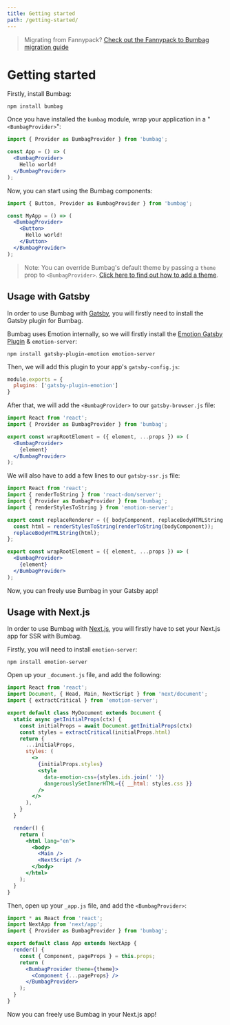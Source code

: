 ```yaml
---
title: Getting started
path: /getting-started/
---
```


> Migrating from Fannypack? [Check out the Fannypack to Bumbag migration guide](/migrating-from-fannypack)

<Box paddingY="major-1" />

# Getting started

Firstly, install Bumbag:

```
npm install bumbag
```

Once you have installed the `bumbag` module, wrap your application in a "`<BumbagProvider>`":

```jsx
import { Provider as BumbagProvider } from 'bumbag';

const App = () => (
  <BumbagProvider>
    Hello world!
  </BumbagProvider>
);
```

Now, you can start using the Bumbag components:

```jsx
import { Button, Provider as BumbagProvider } from 'bumbag';

const MyApp = () => (
  <BumbagProvider>
    <Button>
      Hello world!
    </Button>
  </BumbagProvider>
);
```

> Note: You can override Bumbag's default theme by passing a `theme` prop to `<BumbagProvider>`. [Click here to find out how to add a theme](/theming).

## Usage with Gatsby

In order to use Bumbag with [Gatsby](https://gatsbyjs.org/), you will firstly need to install the Gatsby plugin for Bumbag.

Bumbag uses Emotion internally, so we will firstly install the [Emotion Gatsby Plugin](https://www.gatsbyjs.org/packages/gatsby-plugin-emotion/) & `emotion-server`:

```
npm install gatsby-plugin-emotion emotion-server
```

Then, we will add this plugin to your app's `gatsby-config.js`:

```js
module.exports = {
  plugins: ['gatsby-plugin-emotion']
}
```

After that, we will add the `<BumbagProvider>` to our `gatsby-browser.js` file:

```jsx
import React from 'react';
import { Provider as BumbagProvider } from 'bumbag';

export const wrapRootElement = ({ element, ...props }) => (
  <BumbagProvider>
    {element}
  </BumbagProvider>
);
```

We will also have to add a few lines to our `gatsby-ssr.js` file:

```jsx
import React from 'react';
import { renderToString } from 'react-dom/server';
import { Provider as BumbagProvider } from 'bumbag';
import { renderStylesToString } from 'emotion-server';

export const replaceRenderer = ({ bodyComponent, replaceBodyHTMLString }) => {
  const html = renderStylesToString(renderToString(bodyComponent));
  replaceBodyHTMLString(html);
};

export const wrapRootElement = ({ element, ...props }) => (
  <BumbagProvider>
    {element}
  </BumbagProvider>
);
```

Now, you can freely use Bumbag in your Gatsby app!

## Usage with Next.js

In order to use Bumbag with [Next.js](https://nextjs.org/), you will firstly have to set your Next.js app for SSR with Bumbag.

Firstly, you will need to install `emotion-server`:

```
npm install emotion-server
```

Open up your `_document.js` file, and add the following:

```jsx
import React from 'react';
import Document, { Head, Main, NextScript } from 'next/document';
import { extractCritical } from 'emotion-server';

export default class MyDocument extends Document {
  static async getInitialProps(ctx) {
    const initialProps = await Document.getInitialProps(ctx)
    const styles = extractCritical(initialProps.html)
    return {
      ...initialProps,
      styles: (
        <>
          {initialProps.styles}
          <style
            data-emotion-css={styles.ids.join(' ')}
            dangerouslySetInnerHTML={{ __html: styles.css }}
          />
        </>
      ),
    }
  }

  render() {
    return (
      <html lang="en">
        <body>
          <Main />
          <NextScript />
        </body>
      </html>
    );
  }
}
```

Then, open up your `_app.js` file, and add the `<BumbagProvider>`:


```jsx
import * as React from 'react';
import NextApp from 'next/app';
import { Provider as BumbagProvider } from 'bumbag';

export default class App extends NextApp {
  render() {
    const { Component, pageProps } = this.props;
    return (
      <BumbagProvider theme={theme}>
        <Component {...pageProps} />
      </BumbagProvider>
    );
  }
}
```

Now you can freely use Bumbag in your Next.js app!
